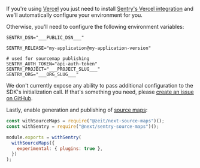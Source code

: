 If you're using [Vercel](https://vercel.com) you just need to install [Sentry's Vercel integration](/product/integrations/vercel/) and we'll automatically configure your environment for you.

Otherwise, you'll need to configure the following environment variables:

```shell
SENTRY_DSN="___PUBLIC_DSN___"

SENTRY_RELEASE="my-application@my-application-version"

# used for sourcemap publishing
SENTRY_AUTH_TOKEN="api-auth-token"
SENTRY_PROJECT="___PROJECT_SLUG___"
SENTRY_ORG="___ORG_SLUG___"
```

<Note>

We don't currently expose any ability to pass additional configuration to the SDK's initialization call. If that's something you need, please [create an issue on GitHub](https://github.com/vercel/next.js/tree/canary/packages/next-plugin-sentry).

</Note>

Lastly, enable generation and publishing of [source maps](sourcemaps/):

```javascript
const withSourceMaps = require("@zeit/next-source-maps")();
const withSentry = require("@next/sentry-source-maps")();

module.exports = withSentry(
  withSourceMaps({
    experimental: { plugins: true },
  })
);
```
